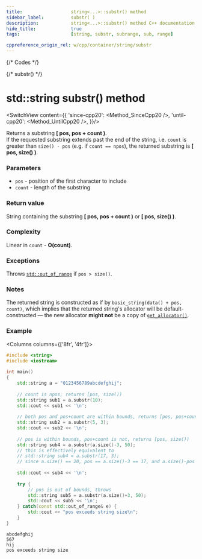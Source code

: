 ```yaml
---
title:					string<...>::substr() method
sidebar_label:			substr( )
description:			string<...>::substr() method C++ documentation
hide_title:				true
tags:					[string, substr, subrange, sub, range]

cppreference_origin_rel: w/cpp/container/string/substr
---
```



{/* Codes */}

{/* substr() */}

# std::string substr() method

<SwitchView content={{
	'since-cpp20': <Method_SinceCpp20 />,
	'until-cpp20': <Method_UntilCpp20 />,
}}/>

Returns a substring **[ pos, pos + count )**.  
If the requested substring extends past the end of the string, i.e. `count` is greater than `size() - pos` (e.g. if `count == npos`), the returned substring is **[ pos, size() )**.

### Parameters

 - `pos` - position of the first character to include
 - `count` - length of the substring

### Return value

String containing the substring **[ pos, pos + count )** or **[ pos, size() )**.

### Complexity

Linear in `count` - **O(count)**.

### Exceptions

Throws [`std::out_of_range`](#) if `pos > size()`.

### Notes

The returned string is constructed as if by `basic_string(data() + pos, count)`, which implies that the returned string's allocator will be default-constructed — the new allocator **might not** be a copy of [`get_allocator()`](get_allocator).

### Example


<Columns columns={['8fr', '4fr']}>
<div>

```cpp
#include <string>
#include <iostream>
 
int main()
{
    std::string a = "0123456789abcdefghij";
 
    // count is npos, returns [pos, size())
    std::string sub1 = a.substr(10);
    std::cout << sub1 << '\n';
 
    // both pos and pos+count are within bounds, returns [pos, pos+count)
    std::string sub2 = a.substr(5, 3);
    std::cout << sub2 << '\n';
 
    // pos is within bounds, pos+count is not, returns [pos, size()) 
    std::string sub4 = a.substr(a.size()-3, 50);
    // this is effectively equivalent to
    // std::string sub4 = a.substr(17, 3);
    // since a.size() == 20, pos == a.size()-3 == 17, and a.size()-pos == 3
 
    std::cout << sub4 << '\n';
 
    try {
        // pos is out of bounds, throws
        std::string sub5 = a.substr(a.size()+3, 50);
        std::cout << sub5 << '\n';
    } catch(const std::out_of_range& e) {
        std::cout << "pos exceeds string size\n";
    }
}
```

</div>
<div>

```plaintext title="Output"
abcdefghij
567
hij
pos exceeds string size
```

</div>
</Columns>
